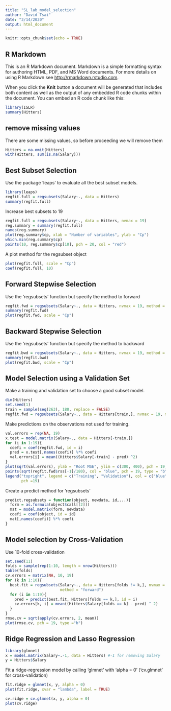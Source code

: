 ```yaml
---
title: "SL_lab_model_selection"
author: "David Tsai"
date: "3/14/2020"
output: html_document
---
```


```r
knitr::opts_chunk$set(echo = TRUE)
```

## R Markdown

This is an R Markdown document. Markdown is a simple formatting syntax for authoring HTML, PDF, and MS Word documents. For more details on using R Markdown see <http://rmarkdown.rstudio.com>.

When you click the **Knit** button a document will be generated that includes both content as well as the output of any embedded R code chunks within the document. You can embed an R code chunk like this:

```r
library(ISLR)
summary(Hitters)
```

## remove missing values
There are some missing values, so before proceeding we will remove them
```r
Hitters = na.omit(Hitters)
with(Hitters, sum(is.na(Salary)))
```


## Best Subset Selection
Use the package 'leaps' to evaluate all the best subset models.
```r
library(leaps)
regfit.full = regsubsets(Salary~., data = Hitters)
summary(regfit.full)
```

Increase best subsets to 19
```r
regfit.full = regsubsets(Salary~., data = Hitters, nvmax = 19)
reg.summary = summary(regfit.full)
names(reg.summary)
plot(reg.summary$cp, xlab = "Number of variables", ylab = "Cp")
which.min(reg.summary$cp)
points(10, reg.summary$cp[10], pch = 20, col = "red")
```

A plot method for the regsubset object
```r
plot(regfit.full, scale = "Cp")
coef(regfit.full, 10)
```

## Forward Stepwise Selection
Use the 'regsubsets' function but specify the method to forward
```r
regfit.fwd = regsubsets(Salary~., data = Hitters, nvmax = 19, method = "forward")
summary(regfit.fwd)
plot(regfit.fwd, scale = "Cp")
```

## Backward Stepwise Selection
Use the 'regsubsets' function but specify the method to backward
```r
regfit.bwd = regsubsets(Salary~., data = Hitters, nvmax = 19, method = "backward")
summary(regfit.bwd)
plot(regfit.bwd, scale = "Cp")
```

## Model Selection using a Validation Set
Make a training and validation set to choose a good subset model.
```r
dim(Hitters)
set.seed(1)
train = sample(seq(263), 180, replace = FALSE)
regfit.fwd = regsubsets(Salary~., data = Hitters[train,], nvmax = 19, method = "forward")
```
Make predictions on the observations not used for training.

```r
val.errors = rep(NA, 19)
x.test = model.matrix(Salary~., data = Hitters[-train,])
for (i in 1:19){
  coefi = coef(regfit.fwd, id = i)
  pred = x.test[,names(coefi)] %*% coefi
  val.errors[i] = mean((Hitters$Salary[-train] - pred) ^2)
}
plot(sqrt(val.errors), ylab = "Root MSE", ylim = c(300, 400), pch = 19, type = "b")
points(sqrt(regfit.fwd$rss[-1]/180), col = "blue", pch = 19, type = "b")
legend("topright", legend = c("Training", "Validation"), col = c("blue", "black"), 
       pch =19)
```

Create a predict method for 'regsubsets'
```r
predict.regsubsets = function(object, newdata, id,...){
  form = as.formula(object$call[[2]])
  mat = model.matrix(form, newdata)
  coefi = coef(object, id = id)
  mat[,names(coefi)] %*% coefi
}
```

## Model selection by Cross-Validation
Use 10-fold cross-validation 
```r
set.seed(11)
folds = sample(rep(1:10, length = nrow(Hitters)))
table(folds)
cv.errors = matrix(NA, 10, 19)
for (k in 1:10){
  best.fit = regsubsets(Salary~., data = Hitters[folds != k,], nvmax = 19, 
                        method = "forward")
  for (i in 1:19){
    pred = predict(best.fit, Hitters[folds == k,], id = i)
    cv.errors[k, i] = mean((Hitters$Salary[folds == k] - pred) ^ 2)
  }
}
rmse.cv = sqrt(apply(cv.errors, 2, mean))
plot(rmse.cv, pch = 19, type ="b")
```

## Ridge Regression and Lasso Regression
```r
library(glmnet)
x = model.matrix(Salary~.-1, data = Hitters) #-1 for removing Salary
y = Hitters$Salary
```

Fit a ridge-regression model by calling 'glmnet' with 'alpha = 0'
('cv.glmnet' for cross-validation)
```r
fit.ridge = glmnet(x, y, alpha = 0)
plot(fit.ridge, xvar = "lambda", label = TRUE)

cv.ridge = cv.glmnet(x, y, alpha = 0)
plot(cv.ridge)
```



